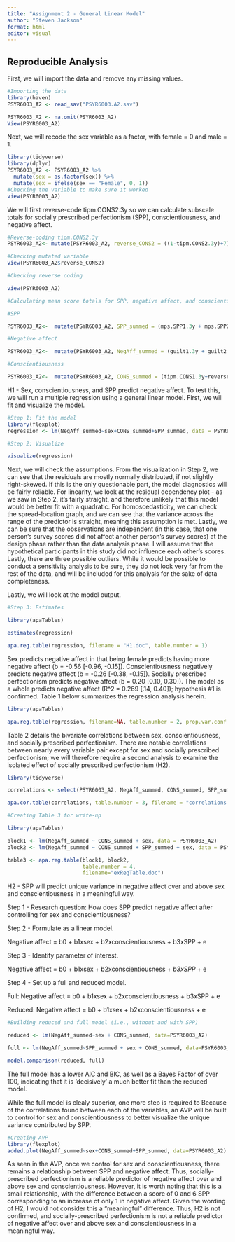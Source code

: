```yaml
---
title: "Assignment 2 - General Linear Model"
author: "Steven Jackson"
format: html
editor: visual
---
```


## Reproducible Analysis

First, we will import the data and remove any missing values.

```r
#Importing the data 
library(haven)
PSYR6003_A2 <- read_sav("PSYR6003.A2.sav")

PSYR6003_A2 <- na.omit(PSYR6003_A2)
View(PSYR6003_A2)
```

Next, we will recode the sex variable as a factor, with female = 0 and male = 1.

```r
library(tidyverse)
library(dplyr)
PSYR6003_A2 <- PSYR6003_A2 %>% 
  mutate(sex = as.factor(sex)) %>% 
  mutate(sex = ifelse(sex == "Female", 0, 1))
#Checking the variable to make sure it worked
view(PSYR6003_A2)

```

We will first reverse-code tipm.CONS2.3y so we can calculate subscale totals for socially prescribed perfectionism (SPP), conscientiousness, and negative affect.

```r
#Reverse-coding tipm.CONS2.3y
PSYR6003_A2<- mutate(PSYR6003_A2, reverse_CONS2 = ((1-tipm.CONS2.3y)+7))

#Checking mutated variable
view(PSYR6003_A2$reverse_CONS2)

#Checking reverse coding

view(PSYR6003_A2)

#Calculating mean score totals for SPP, negative affect, and conscientiousness 

#SPP

PSYR6003_A2<-  mutate(PSYR6003_A2, SPP_summed = (mps.SPP1.3y + mps.SPP2.3y + mps.SPP3.3y + mps.SPP4.3y + mps.SPP5.3y)/5)

#Negative affect

PSYR6003_A2<-  mutate(PSYR6003_A2, NegAff_summed = (guilt1.3y + guilt2.3y + guilt3.3y + dep1.3y + dep2.3y + dep3.3y + fear1.3y + fear2.3y + fear3.3y + host1.3y + host2.3y + host3.3y)/12)

#Conscientiousness

PSYR6003_A2<-  mutate(PSYR6003_A2, CONS_summed = (tipm.CONS1.3y+reverse_CONS2)/2)

```

H1 - Sex, conscientiousness, and SPP predict negative affect. To test this, we will run a multiple regression using a general linear model. First, we will fit and visualize the model.

```r
#Step 1: Fit the model
library(flexplot)
regression <- lm(NegAff_summed~sex+CONS_summed+SPP_summed, data = PSYR6003_A2)

#Step 2: Visualize

visualize(regression)
```

Next, we will check the assumptions. From the visualization in Step 2, we can see that the residuals are mostly normally distributed, if not slightly right-skewed. If this is the only questionable part, the model diagnostics will be fairly reliable. For linearity, we look at the residual dependency plot - as we saw in Step 2, it's fairly straight, and therefore unlikely that this model would be better fit with a quadratic. For homoscedasticity, we can check the spread-location graph, and we can see that the variance across the range of the predictor is straight, meaning this assumption is met. Lastly, we can be sure that the observations are independent (in this case, that one person's survey scores did not affect another person's survey scores) at the design phase rather than the data analysis phase. I will assume that the hypothetical participants in this study did not influence each other's scores. Lastly, there are three possible outliers. While it would be possible to conduct a sensitivity analysis to be sure, they do not look very far from the rest of the data, and will be included for this analysis for the sake of data completeness.

Lastly, we will look at the model output.

```r
#Step 3: Estimates

library(apaTables)

estimates(regression)

apa.reg.table(regression, filename = "H1.doc", table.number = 1)
```

Sex predicts negative affect in that being female predicts having more negative affect (b = -0.56 \[-0.96, -0.15\]). Conscientiousness negatively predicts negative affect (b = -0.26 \[-0.38, -0.15\]). Socially prescribed perfectionism predicts negative affect (b = 0.20 \[0.10, 0.30\]). The model as a whole predicts negative affect (R\^2 = 0.269 \[.14, 0.40\]); hypothesis #1 is confirmed. Table 1 below summarizes the regression analysis herein.

```r
library(apaTables)

apa.reg.table(regression, filename=NA, table.number = 2, prop.var.conf.level = 0.95)

```

Table 2 details the bivariate correlations between sex, conscientiousness, and socially prescribed perfectionism. There are notable correlations between nearly every variable pair except for sex and socially prescribed perfectionism; we will therefore require a second analysis to examine the isolated effect of socially prescribed perfectionism (H2).

```r
library(tidyverse)

correlations <- select(PSYR6003_A2, NegAff_summed, CONS_summed, SPP_summed, sex)

apa.cor.table(correlations, table.number = 3, filename = "correlations.doc")

#Creating Table 3 for write-up

library(apaTables)

block1 <- lm(NegAff_summed ~ CONS_summed + sex, data = PSYR6003_A2)
block2 <- lm(NegAff_summed ~ CONS_summed + SPP_summed + sex, data = PSYR6003_A2)

table3 <- apa.reg.table(block1, block2,
                        table.number = 4,
                        filename="exRegTable.doc")

```

H2 - SPP will predict unique variance in negative affect over and above sex and conscientiousness in a meaningful way.

Step 1 - Research question: How does SPP predict negative affect after controlling for sex and conscientiousness?

Step 2 - Formulate as a linear model.

Negative affect = b0 + b1xsex + b2xconscientiousness + b3xSPP + e

Step 3 - Identify parameter of interest.

Negative affect = b0 + b1xsex + b2xconscientiousness + *b3xSPP* + e

Step 4 - Set up a full and reduced model.

Full: Negative affect = b0 + b1xsex + b2xconscientiousness + b3xSPP + e

Reduced: Negative affect = b0 + b1xsex + b2xconscientiousness + e

```r
#Building reduced and full model (i.e., without and with SPP)

reduced <- lm(NegAff_summed~sex + CONS_summed, data=PSYR6003_A2)

full <- lm(NegAff_summed~SPP_summed + sex + CONS_summed, data=PSYR6003_A2)

model.comparison(reduced, full)
```

The full model has a lower AIC and BIC, as well as a Bayes Factor of over 100, indicating that it is 'decisively' a much better fit than the reduced model.

While the full model is clealy superior, one more step is required to Because of the correlations found between each of the variables, an AVP will be built to control for sex and conscientiousness to better visualize the unique variance contributed by SPP.

```r
#Creating AVP
library(flexplot)
added.plot(NegAff_summed~sex+CONS_summed+SPP_summed, data=PSYR6003_A2)

```

As seen in the AVP, once we control for sex and conscientiousness, there remains a relationship between SPP and negative affect. Thus, socially-prescribed perfectionism is a reliable predictor of negative affect over and above sex and conscientiousness. However, it is worth noting that this is a small relationship, with the difference between a score of 0 and 6 SPP corresponding to an increase of only 1 in negative affect. Given the wording of H2, I would not consider this a "meaningful" difference. Thus, H2 is not confirmed, and socially-prescribed perfectionism is not a reliable predictor of negative affect over and above sex and conscientiousness in a meaningful way.
